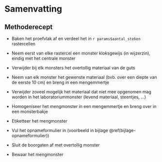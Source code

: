 # Samenvatting

<!--
Een samenvattende opsomming van de te volgen stappen.
Gebruik eventueel een stroomschema indien dit het protocol kan verduidelijken.
-->

## Methoderecept

-   Baken het proefvlak af en verdeel het in `r params$aantal_steken`
    rastercellen

-   Neem eerst van elke rastercel een monster kloksgewijs (in wijzerzin), eindig
    met het centrale monster

-   Verwijder bij elk monsters het overtollig materiaal van de guts

-   Neem van elk monster het gewenste materiaal (bvb. over een diepte van de
    eerste 10 cm) en breng in een mengemmertje

-   Verwijder zoveel mogelijk het materiaal dat niet mee opgenomen mag worden in
    het laboratoriummonster (levend materiaal, steentjes, ...)

-   Homogeniseer het mengmonster in een mengemmertje en breng over in een
    monsterbakje

-   Etiketteer het mengmonster

-   Vul het opnameformulier in (voorbeeld in bijlage
\@ref(bijlage-opnameformulier))

-   Sluit de boorgaten af met overtollig monster

-   Bewaar het mengmonster

